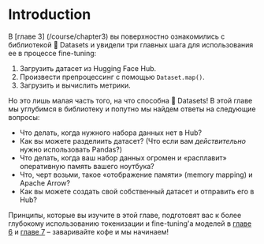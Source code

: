 # Introduction

В [главе 3] (/course/chapter3) вы поверхностно ознакомились с библиотекой 🤗 Datasets и увидели три главных шага для использования ее в процессе fine-tuning: 

1. Загрузить датасет из Hugging Face Hub.
2. Произвести препроцессинг с помощью `Dataset.map()`.
3. Загрузить и вычислить метрики. 

Но это лишь малая часть того, на что способна 🤗 Datasets! В этой главе мы углубимся в библиотеку и попутно мы найдем ответы на следующие вопросы:

* Что делать, когда нужного набора данных нет в Hub?
* Как вы можете разделиить датасет? (Что если вам _действительно_ нужно использовать Pandas?)
* Что делать, когда ваш набор данных огромен и «расплавит» оперативную память вашего ноутбука?
* Что, черт возьми, такое «отображение памяти» (memory mapping) и Apache Arrow?
* Как вы можете создать свой собственный датасет и отправить его в Hub?

Принципы, которые вы изучите в этой главе, подготовят вас к более глубокому использованию токенизации и fine-tuning'а моделей в [главе 6](/course/chapter6) и [главе 7](/course/chapter7) – заваривайте кофе и мы начинаем!